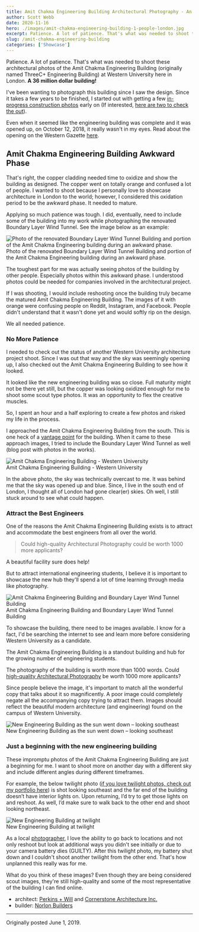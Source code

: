 ```yaml
---
title: Amit Chakma Engineering Building Architectural Photography - An Impromptu Visit
author: Scott Webb
date: 2020-11-16
hero: ./images/amit-chakma-engineering-building-1-people-london.jpg
excerpt: Patience. A lot of patience. That's what was needed to shoot these architectural photos of the Amit Chakma Engineering Building in London
slug: /amit-chakma-engineering-building
categories: ['Showcase']
---
```



Patience. A lot of patience. That's what was needed to shoot these architectural photos of the Amit Chakma Engineering Building (originally named ThreeC+ Engineering Building) at Western University here in London. **A 36 million dollar building!**

I've been wanting to photograph this building since I saw the design. Since it takes a few years to be finished, I started out with getting a few [in-progress construction photos](/construction-photography) early on (If interested, [here are two to check the out](/extracting-value-architectural-projects)).

Even when it seemed like the engineering building was complete and it was opened up, on October 12, 2018, it really wasn't in my eyes. Read about the opening on the Western Gazette [here](https://westerngazette.ca/news/new-engineering-building-renamed-to-amit-chakma-engineering-building/article_e0f51eca-ce6e-11e8-855b-6b992cf64936.html).

## Amit Chakma Engineering Building Awkward Phase

That's right, the copper cladding needed time to oxidize and show the building as designed. The copper went on totally orange and confused a lot of people. I wanted to shoot because I personally love to showcase architecture in London to the world; however, I considered this oxidation period to be the awkward phase. It needed to mature.

Applying so much patience was tough. I did, eventually, need to include some of the building into my work while photographing the renovated Boundary Layer Wind Tunnel. See the image below as an example:

<div className="Image__Medium">
  <img
    src="./images/blwt-engineering-building.jpg"
    title="Photo of the renovated Boundary Layer Wind Tunnel Building and portion of the Amit Chakma Engineering building during an awkward phase."
    alt="Photo of the renovated Boundary Layer Wind Tunnel Building and portion of the Amit Chakma Engineering building during an awkward phase."
  />
  <figcaption>Photo of the renovated Boundary Layer Wind Tunnel Building and portion of the Amit Chakma Engineering building during an awkward phase.</figcaption>
</div>

The toughest part for me was actually seeing photos of the building by other people. Especially photos within this awkward phase. I understood photos could be needed for companies involved in the architectural project. 

If I was shooting, I would include reshooting once the building truly became the matured Amit Chakma Engineering Building. The images of it with orange were confusing people on Reddit, Instagram, and Facebook. People didn't understand that it wasn't done yet and would softly rip on the design.

We all needed patience.

### No More Patience

I needed to check out the status of another Western University architecture project shoot. Since I was out that way and the sky was seemingly opening up, I also checked out the Amit Chakma Engineering Building to see how it looked.

It looked like the new engineering building was so close. Full maturity might not be there yet still, but the copper was looking oxidized enough for me to shoot some scout type photos. It was an opportunity to flex the creative muscles. 

So, I spent an hour and a half exploring to create a few photos and risked my life in the process. 

I approached the Amit Chakma Engineering Building from the south. This is one heck of a [vantage point](/london-ontario-vantage-points) for the building. When it came to these approach images, I tried to include the Boundary Layer Wind Tunnel as well (blog post with photos in the works).

<div className="Image__Medium">
  <img
    src="./images/amit-chakma-engineering-building-1-people-london.jpg"
    title="Amit Chakma Engineering Building - Western University"
    alt="Amit Chakma Engineering Building - Western University"
  />
  <figcaption>Amit Chakma Engineering Building - Western University</figcaption>
</div>

In the above photo, the sky was technically overcast to me. It was behind me that the sky was opened up and blue. Since, I live in the south end of London, I thought all of London had gone clear(er) skies. Oh well, I still stuck around to see what could happen.

### Attract the Best Engineers

One of the reasons the Amit Chakma Engineering Building exists is to attract and accommodate the best engineers from all over the world.

> Could high-quality Architectural Photography could be worth 1000 more applicants?

A beautiful facility sure does help!

But to attract international engineering students, I believe it is important to showcase the new hub they'll spend a lot of time learning through media like photography. 

<div className="Image__Medium">
  <img
    src="./images/amit-chakma-building-uwo-london-ontario.jpg"
    title="Amit Chakma Engineering Building and Boundary Layer Wind Tunnel Building"
    alt="Amit Chakma Engineering Building and Boundary Layer Wind Tunnel Building"
  />
  <figcaption>Amit Chakma Engineering Building and Boundary Layer Wind Tunnel Building</figcaption>
</div>

To showcase the building, there need to be images available. I know for a fact, I'd be searching the internet to see and learn more before considering Western University as a candidate. 

The Amit Chakma Engineering Building is a standout building and hub for the growing number of engineering students. 

The photography of the building is worth more than 1000 words. Could [high-quality Architectural Photography](/) be worth 1000 more applicants?

Since people believe the image, it's important to match all the wonderful copy that talks about it so magnificently. A poor image could completely negate all the accompanying copy trying to attract them. Images should reflect the beautiful modern architecture (and engineering) found on the campus of Western University.

<div className="Image__Medium">
  <img
    src="./images/amit-chakma-engineering-building-4-sundown.jpg"
    title="New Engineering Building as the sun went down – looking southeast"
    alt="New Engineering Building as the sun went down – looking southeast"
  />
  <figcaption>New Engineering Building as the sun went down – looking southeast</figcaption>
</div>

### Just a beginning with the new engineering building

These impromptu photos of the Amit Chakma Engineering Building are just a beginning for me. I want to shoot more on another day with a different sky and include different angles during different timeframes.

For example, the below twilight photo ([if you love twilight photos, check out my portfolio here](/twilight-photography)) is shot looking southeast and the far end of the building doesn’t have interior lights on. Upon returning, I’d try to get those lights on and reshoot. As well, I’d make sure to walk back to the other end and shoot looking northeast.

<div className="Image__Medium">
  <img
    src="./images/amit-chakma-engineering-building-twilight.jpg"
    title="New Engineering Building at twilight"
    alt="New Engineering Building at twilight"
  />
  <figcaption>New Engineering Building at twilight</figcaption>
</div>

As a local [photographer](/about), I love the ability to go back to locations and not only reshoot but look at additional ways you didn't see initially or due to your camera battery dies (GUILTY). After this twilight photo, my battery shut down and I couldn't shoot another twilight from the other end. That's how unplanned this really was for me.

What do you think of these images? Even though they are being considered scout images, they're still high-quality and some of the most representative of the building I can find online.

- architect: [Perkins + Will](https://perkinswill.com/) and [Cornerstone Architecture Inc.](http://www.cornerstonearchitecture.ca/)
- builder: [Norlon Builders](https://www.norlon.ca/)

---

Originally posted June 1, 2019.
